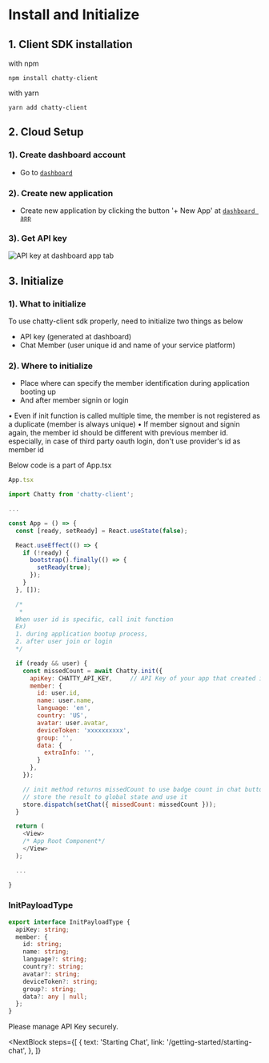 # Install and Initialize

## 1. Client SDK installation

with npm
```npm
npm install chatty-client
```

with yarn
```yarn
yarn add chatty-client
```


## 2. Cloud Setup

### 1). Create dashboard account
- Go to [`dashboard`](https://devdashboard.chatty-cloud.com)

### 2). Create new application
- Create new application by clicking the button '+ New App' at [`dashboard app`](https://devdashboard.chatty-cloud.com/apps)

### 3). Get API key

![API key at dashboard app tab](/img/docs/dashboard-apikey.png)


## 3. Initialize

### 1). What to initialize

To use chatty-client sdk properly, need to initialize two things as below

- API key (generated at dashboard)
- Chat Member (user unique id and name of your service platform)


### 2). Where to initialize
- Place where can specify the member identification during application booting up
- And after member signin or login


<InfoBlock type="note">
• Even if init function is called multiple time, the member is not registered as a duplicate (member is always unique)
</InfoBlock>
<InfoBlock type="note">
• If member signout and signin again, the member id should be different with previous member id. especially, in case of third party oauth login, don't use provider's id as member id
</InfoBlock>


Below code is a part of App.tsx
```javascript
App.tsx

import Chatty from 'chatty-client';

...

const App = () => {
  const [ready, setReady] = React.useState(false);

  React.useEffect(() => {
    if (!ready) {
      bootstrap().finally(() => {
        setReady(true);
      });
    }
  }, []);

  /*
   *
  When user id is specific, call init function
  Ex) 
  1. during application bootup process, 
  2. after user join or login
  */

  if (ready && user) {
    const missedCount = await Chatty.init({
      apiKey: CHATTY_API_KEY,     // API Key of your app that created in dashboard 
      member: {
        id: user.id,
        name: user.name,
        language: 'en',
        country: 'US',
        avatar: user.avatar,
        deviceToken: 'xxxxxxxxxx',
        group: '',
        data: {
          extraInfo: '',
        }
      },
    });

    // init method returns missedCount to use badge count in chat button
    // store the result to global state and use it
    store.dispatch(setChat({ missedCount: missedCount }));
  }

  return (
    <View>
    /* App Root Component*/
    </View>
  );

  ...

}
```

### InitPayloadType
```typescript
export interface InitPayloadType {
  apiKey: string;
  member: {
    id: string;
    name: string;
    language?: string;
    country?: string;
    avatar?: string;
    deviceToken?: string;
    group?: string;
    data?: any | null;
  };
}
```

<InfoBlock type="warning">
  Please manage API Key securely.
</InfoBlock>

<NextBlock
  steps={[
    {
      text: 'Starting Chat',
      link: '/getting-started/starting-chat',
    },
  ]}
></NextBlock>


